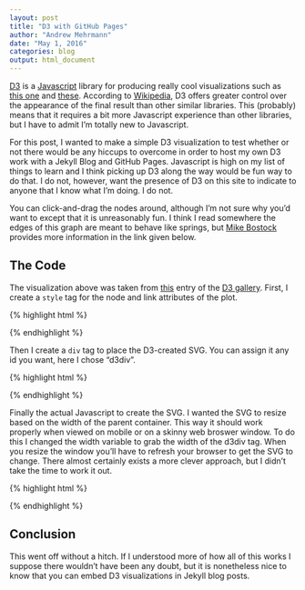 ```yaml
---
layout: post
title: "D3 with GitHub Pages"
author: "Andrew Mehrmann"
date: "May 1, 2016"
categories: blog
output: html_document
---
```

<script src="//code.jquery.com/jquery.js"></script>
<style>

.node {
  stroke: #fff;
  stroke-width: 1.5px;
}

.link {
  stroke: #999;
  stroke-opacity: .6;
}

</style>

[D3](https://d3js.org/) is a [Javascript](https://www.javascript.com/) library for producing really cool visualizations such as [this one](http://www.r2d3.us/visual-intro-to-machine-learning-part-1/) and [these](https://github.com/mbostock/d3/wiki/Gallery). According to [Wikipedia](https://en.wikipedia.org/wiki/D3.js), D3 offers greater control over the appearance of the final result than other similar libraries. This (probably) means that it requires a bit more Javascript experience than other libraries, but I have to admit I'm totally new to Javascript.

For this post, I wanted to make a simple D3 visualization to test whether or not there would be any hiccups to overcome in order to host my own D3 work with a Jekyll Blog and GitHub Pages. Javascript is high on my list of things to learn and I think picking up D3 along the way would be fun way to do that. I do not, however, want the presence of D3 on this site to indicate to anyone that I know what I'm doing. I do not.

<div id='d3div'></div>

You can click-and-drag the nodes around, although I'm not sure why you'd want to except that it is unreasonably fun. I think I read somewhere the edges of this graph are meant to behave like springs, but [Mike Bostock](https://en.wikipedia.org/wiki/Mike_Bostock) provides more information in the link given below. 

## The Code

The visualization above was taken from [this](http://bl.ocks.org/mbostock/4062045) entry of the [D3 gallery](https://github.com/mbostock/d3/wiki/Gallery). First, I create a `style` tag for the node and link attributes of the plot.

{% highlight html %}
<style>

.node {
  stroke: #fff;
  stroke-width: 1.5px;
}

.link {
  stroke: #999;
  stroke-opacity: .6;
}

</style>
{% endhighlight %}

Then I create a `div` tag to place the D3-created SVG. You can assign it any id you want, here I chose "d3div".

{% highlight html %}
<div id='d3div'></div>
{% endhighlight %}

Finally the actual Javascript to create the SVG. I wanted the SVG to resize based on the width of the parent container. This way it should work properly when viewed on mobile or on a skinny web broswer window. To do this I changed the width variable to grab the width of the d3div tag. When you resize the window you'll have to refresh your browser to get the SVG to change. There almost certainly exists a more clever approach, but I didn't take the time to work it out.

{% highlight html %}

<script src="//d3js.org/d3.v3.min.js"></script>
<script>

var width = $("#d3div").width(),
    height = 500;

var color = d3.scale.category20();

var force = d3.layout.force()
    .charge(-120)
    .linkDistance(30)
    .size([width, height]);

var svg = d3.select("#d3div").append("svg")
    .attr("width", width)
    .attr("height", height);

d3.json("data/miserables.json", function(error, graph) {
  if (error) throw error;

  force
      .nodes(graph.nodes)
      .links(graph.links)
      .start();

  var link = svg.selectAll(".link")
      .data(graph.links)
    .enter().append("line")
      .attr("class", "link")
      .style("stroke-width", function(d) { return Math.sqrt(d.value); });

  var node = svg.selectAll(".node")
      .data(graph.nodes)
    .enter().append("circle")
      .attr("class", "node")
      .attr("r", 5)
      .style("fill", function(d) { return color(d.group); })
      .call(force.drag);

  node.append("title")
      .text(function(d) { return d.name; });

  force.on("tick", function() {
    link.attr("x1", function(d) { return d.source.x; })
        .attr("y1", function(d) { return d.source.y; })
        .attr("x2", function(d) { return d.target.x; })
        .attr("y2", function(d) { return d.target.y; });

    node.attr("cx", function(d) { return d.x; })
        .attr("cy", function(d) { return d.y; });
  });
});

</script>
{% endhighlight %}

<script src="//d3js.org/d3.v3.min.js"></script>
<script>

var width = $("#d3div").width(),
    height = 500;

var color = d3.scale.category20();

var force = d3.layout.force()
    .charge(-120)
    .linkDistance(30)
    .size([width, height]);

var svg = d3.select("#d3div").append("svg")
    .attr("width", width)
    .attr("height", height);

d3.json("../../../../scripts/miserables.json", function(error, graph) {
  if (error) throw error;

  force
      .nodes(graph.nodes)
      .links(graph.links)
      .start();

  var link = svg.selectAll(".link")
      .data(graph.links)
    .enter().append("line")
      .attr("class", "link")
      .style("stroke-width", function(d) { return Math.sqrt(d.value); });

  var node = svg.selectAll(".node")
      .data(graph.nodes)
    .enter().append("circle")
      .attr("class", "node")
      .attr("r", 5)
      .style("fill", function(d) { return color(d.group); })
      .call(force.drag);

  node.append("title")
      .text(function(d) { return d.name; });

  force.on("tick", function() {
    link.attr("x1", function(d) { return d.source.x; })
        .attr("y1", function(d) { return d.source.y; })
        .attr("x2", function(d) { return d.target.x; })
        .attr("y2", function(d) { return d.target.y; });

    node.attr("cx", function(d) { return d.x; })
        .attr("cy", function(d) { return d.y; });
  });
});

</script>

## Conclusion

This went off without a hitch. If I understood more of how all of this works I suppose there wouldn't have been any doubt, but it is nonetheless nice to know that you can embed D3 visualizations in Jekyll blog posts. 
